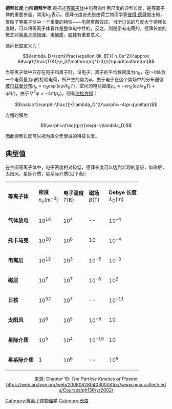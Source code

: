 '''德拜长度''',也叫'''德拜半径''',是描述[[等离子体|等离子体]]中电荷的作用尺度的典型长度，是等离子体的重要参量，常用λ<sub>D</sub>表示。德拜长度首先是由荷兰物理学家[[彼得·德拜|彼得·德拜]]提出的，反映了等离子体中一个重要的特性——电荷屏蔽效应。当所讨论的尺度大于德拜长度时，可以将等离子体看作是整体电中性的，反之，则是带有电荷的。德拜长度的概念对[[等离子体物理|等离子体物理]]，[[电解质|电解质]]，[[胶体|胶体]]有重要意义。

德拜长度定义为：

:<math>\lambda_D=\sqrt{\frac{\epsilon_0k_BT}{ n_0e^2}}\approx 69\sqrt{\frac{T(K)}{n_0(\mathrm{m}^{-3})}}\quad\mathrm{m}</math>

当等离子体中只存在电子和离子时，设电子、离子的平均数密度为<math>n_0</math>，在r=0处放一个电荷量为q的检验电荷，所产生的势为<math>\varphi</math>。由于电子在这个势场中的分布遵循[[玻尔兹曼分布|玻尔兹曼分布]]<math>n_e=n_0\exp(e\varphi/k_BT)</math>，空间的电荷密度<math>\rho_e\approx-en_0(e\varphi/k_BT)+q\delta(r)</math>，由于<math>\nabla^2\varphi=-4\pi(\rho_e)</math>，则有[[泊松方程|泊松方程]]：

:<math>\nabla^2\varphi-\frac{1}{\lambda_D^2}\varphi=-4\pi q\delta(r)</math>

方程的解为

:<math>\varphi=\frac{q}{r}\exp(-r/\lambda_D)</math>

因此德拜长度可以视为库仑势衰减的特征长度。

==典型值==
在空间等离子体中，电子密度相对较低，德拜长度可以达到宏观的量级，如磁层，太阳风，星际介质，星系际介质(见下表):

{| class="wikitable" style="margin: 1em auto"
| '''等离子体'''
| '''密度'''<br>''n''<sub>e</sub>(m<sup>-3</sup>)
| '''电子温度'''<br> ''T''(K) || '''磁场'''<br>''B''(T)
| '''Debye 长度'''<br>''λ''<sub>D</sub>(m)
|----- align="center"
| bgcolor="#eeeeee" align="left" | '''气体放电'''
| 10<sup>16</sup> || 10<sup>4</sup> || --
| 10<sup>−4</sup>
|----- align="center"
| bgcolor="#eeeeee" align="left" | '''托卡马克'''
| 10<sup>20</sup> || 10<sup>8</sup> || 10
| 10<sup>−4</sup>
|----- align="center"
| bgcolor="#eeeeee" align="left" | '''电离层'''
| 10<sup>12</sup> || 10<sup>3</sup> || 10<sup>−5</sup>
| 10<sup>−3</sup>
|----- align="center"
| bgcolor="#eeeeee" align="left" | '''磁层'''
| 10<sup>7</sup> || 10<sup>7</sup> || 10<sup>−8</sup>
| 10<sup>2</sup>
|----- align="center"
| bgcolor="#eeeeee" align="left" | '''日核'''
| 10<sup>32</sup> || 10<sup>7</sup> || --
| 10<sup>−11</sup>
|----- align="center"
| bgcolor="#eeeeee" align="left" | '''太阳风'''
| 10<sup>6</sup> || 10<sup>5</sup> || 10<sup>−9</sup>
| 10
|----- align="center"
| bgcolor="#eeeeee" align="left" | '''星际介质'''
| 10<sup>5</sup> || 10<sup>4</sup> || 10<sup>−10</sup>
| 10
|----- align="center"
| bgcolor="#eeeeee" align="left" | '''星系际介质'''
| 1 || 10<sup>6</sup> || -- || 10<sup>5</sup>
|}
<center>来源: Chapter 19: ''The Particle Kinetics of Plasma''<br>
https://web.archive.org/web/20080628040300/http://www.pma.caltech.edu/Courses/ph136/yr2002/</center>


[[Category:等离子体物理学|Category:等离子体物理学]]
[[Category:长度|Category:长度]]